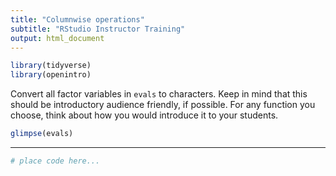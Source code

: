 ```yaml
---
title: "Columnwise operations"
subtitle: "RStudio Instructor Training"
output: html_document
---
```


```r
library(tidyverse)
library(openintro)
```

Convert all factor variables in `evals` to characters. Keep in mind that this should be introductory audience friendly, if possible. For any function you choose, think about how you would introduce it to your students.

```r
glimpse(evals)
```

---

```r
# place code here...
```

